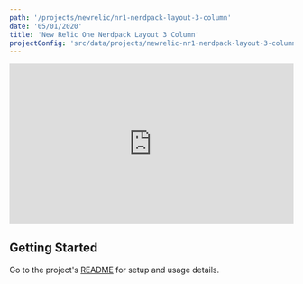 ```yaml
---
path: '/projects/newrelic/nr1-nerdpack-layout-3-column'
date: '05/01/2020'
title: 'New Relic One Nerdpack Layout 3 Column'
projectConfig: 'src/data/projects/newrelic-nr1-nerdpack-layout-3-column.json'
---
```


<div className="responsive-video">
  <div
    class="wistia_responsive_padding"
    style="padding:56.25% 0 0 0;position:relative;"
  >
    <div
      class="wistia_responsive_wrapper"
      style="height:100%;left:0;position:absolute;top:0;width:100%;"
    >
      <iframe
        src="https://fast.wistia.net/embed/iframe/vg6jkqxhrl?videoFoam=true"
        title="Nerdpack Layouts Templates Walkthrough Video"
        allowtransparency="true"
        frameborder="0"
        scrolling="no"
        class="wistia_embed"
        name="wistia_embed"
        allowfullscreen
        mozallowfullscreen
        webkitallowfullscreen
        oallowfullscreen
        msallowfullscreen
        width="100%"
        height="100%"
      ></iframe>
    </div>
  </div>
  <script src="https://fast.wistia.net/assets/external/E-v1.js" async></script>
</div>

## Getting Started

Go to the project's [README](https://github.com/newrelic/nr1-nerdpack-layout-3-column#readme) for setup and usage details.

<!--


<div className="responsive-video">
  <iframe width="560" height="315" src="https://www.youtube.com/embed/7wnav6Fu9T0" frameborder="0" allow="accelerometer; autoplay; encrypted-media; gyroscope; picture-in-picture" allowfullscreen></iframe>
</div>

<Link to="/cta">Install</Link>

## [Optional] Features

### [Optional] Feature 1

### [Optional] Feature 2

## [Required] Getting Started

### [Optional] Code example highlighting an extension or customization point

This is how you extend New Relic One Nerdpack Layout 3 Column in following way.

```js
import React, { useState } from 'react';
import PropTypes from 'prop-types';

// I'm a comment;
const aMadeUpFunction = () => {
if (myArray.length !== 100) {
  myArray.map((item, i) => item * i);
} else {
  return null
}
};
```
### [Optional] More details about the project

## [Optional] What people are saying

Praesent commodo cursus magna, vel scelerisque nisl consectetur et.
Maecenas faucibus mollis interdum. Lorem ipsum dolor sit amet,
consectetur adipiscing elit.

> [name="Leslie Webb"] Vitae enim egestas egestas at gravida arcu, amet in. Facilisis at
massa amet, aliquet dui semper. Sit placerat sed et ornare faucibus
egestas sit nisl, diam.

> [name="Bildad the Shuhite"] Aenean eu leo quam. Pellentesque ornare sem lacinia quam venenatis
vestibulum. Maecenas faucibus mollis interdum. Maecenas sed diam
eget risus varius blandit sit amet non magna.
-->
